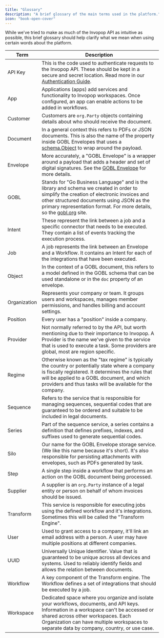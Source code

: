 ```yaml
---
title: "Glossary"
description: "A brief glossary of the main terms used in the platform."
icon: "book-open-cover"
---
```


While we've tried to make as much of the Invopop API as intuitive as possible,
this brief glossary should help clarify what we mean when using certain words
about the platform.

| Term      | Description                                                                                                                                                                                                                                                                     |
| --------- | ------------------------------------------------------------------------------------------------------------------------------------------------------------------------------------------------------------------------------------------------------------------------------- |
| API Key   | This is the code used to authenticate requests to the Invopop API. These should be kept in a secure and secret location. Read more in our [Authentication Guide](/guides/features/authentication).                                                                                                                                                       |
| App       | Applications (apps) add services and functionality to Invopop workspaces. Once configured, an app can enable actions to be added in workflows.                                                       |
| Customer  | Customers are `org.Party` objects containing details about who should receive the document.                                                                                                                                                                                      |
| Document  | In a general context this refers to PDFs or JSON documents. This is also the name of the property inside GOBL Envelopes that uses a [schema.Object](https://docs.gobl.org/draft-0/schema/object) to wrap around the payload.                                                    |
| Envelope  | More accurately, a "GOBL Envelope" is a wrapper around a payload that adds a header and set of digital signatures. See the [GOBL Envelope](https://docs.gobl.org/draft-0/envelope) for more details.                                                                            |
| GOBL      | Stands for "Go Business Language" and is the library and schema we created in order to simplify the creation of electronic invoices and other structured documents using JSON as the primary representation format. For more details, so the [gobl.org](https://gobl.org) site. |
| Intent    | These represent the link between a job and a specific connector that needs to be executed. They contain a list of events tracking the execution process.                                                                                                                        |
| Job       | A job represents the link between an Envelope and a Workflow. It contains an Intent for each of the integrations that have been executed.                                                                                                                                       |
| Object    | In the context of a GOBL document, this refers to a model defined in the GOBL schema that can be used standalone or in the `doc` property of an envelope.
| Organization | Represents your company or team. It groups users and workspaces, manages member permissions, and handles billing and account settings.|
| Position  | Every user has a "position" inside a company. |
| Provider  | Not normally referred to by the API, but worth mentioning due to their importance to Invopop. A Provider is the name we've given to the service that is used to execute a task. Some providers are global, most are region specific.                                            |
| Regime    | Otherwise known as the "tax regime" is typically the country or potentially state where a company is fiscally registered. It determines the rules that will be applied to a GOBL document, and which providers and thus tasks will be available for the company.                |
| Sequence  | Refers to the service that is responsible for managing sequences, sequential codes that are guaranteed to be ordered and suitable to be included in legal documents.                                                                                                            |
| Series    | Part of the sequence service, a series contains a definition that defines prefixes, indexes, and suffixes used to generate sequential codes.                                                                                                                                    |
| Silo      | Our name for the GOBL Envelope storage service. (We like this name because it's short). It's also responsible for persisting attachments with envelopes, such as PDFs generated by task.                                                                                        |
| Step      | A single step inside a workflow that performs an action on the GOBL document being processed.                                                                                                                                                                                   |
| Supplier  | A supplier is an `org.Party` instance of a legal entity or person on behalf of whom invoices should be issued.                                                                                                                                                                  |
| Transform | This service is responsible for executing jobs using the defined workflow and it's integrations. Sometimes this will be called the "Transform Engine".                                                                                                                          |
| User      | Used to grant access to a company, it'll link an email address with a person. A user may have multiple positions at different companies.                                                                                                                                        |
| UUID      | Universally Unique Identifier. Value that is guaranteed to be unique across all devices and systems. Used to reliably identify fields and allows the relation between documents.                                                                                                |
| Workflow  | A key component of the Transform engine. The Workflow defines a set of integrations that should be executed by a job.                                                                                                                                                           |
| Workspace | Dedicated space where you organize and isolate your workflows, documents, and API keys. Information in a workspace can't be accessed or shared across other workspaces. Each Organization can have multiple workspaces to separate data by company, country, or  use case.|
